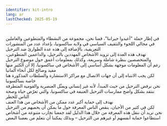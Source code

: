 ```yaml
---
identifier: kit-intro
lang: ar
lastChecked: 2025-05-19
---
```

<br/> في إطار حملة "أعيدوا جيراننا"، قمنا نحن، مجموعة من النشطاء والمتطوعين والعاملين في مجالي اللجوء والتثقيف السياسي في ولاية ساكسونيا، بإعداد عدد من المنشورات التعريفية، بالإضافة إلى هذه عدة الطوارئ ضد الترحيل
<br/> تهدف هذه العدة إلى تزويد الأشخاص المهددين بالترحيل، والداعمين المتطوعين، والمتخصصين بنظرة شاملة وسريعة، وكذلك بمعلومات أعمق حول موضوع الترحيل
<br/> رغم أن المعلومات موجهة بشكل أساسي إلى الأشخاص في ساكسونيا، إلا أن الكثير منها مفيد وصالح لكل أنحاء ألمانيا
<br/> لكن يجب الانتباه إلى أن جهات الاتصال مع مراكز الاستشارة والسلطات المذكورة هنا خاصة بساكسونيا
<br/> نحن نرفض الترحيل من حيث المبدأ، لأنه غير إنساني ويمثّل العنصرية والقومية المتطرفة
<br/> ننتقد بشكل واضح ممارسات الترحيل العنيفة في ساكسونيا، والتي تعرّض حياة وصحة الناس للخطر
<br/> نهدف إلى حماية أكبر عدد ممكن من الأشخاص من هذا العنف
<br/> لكن في كثير من الأحيان، ينقص الناس المعرفة حول ما يمكن أن يحميهم من الترحيل
<br/> نحن نريد أن ننقل هذه المعرفة من خلال هذا الدليل
لقد جمعنا تجارب متنوعة من أشخاص استطاعوا حماية أنفسهم أو غيرهم من الترحيل – وبذلك يمكننا أن نتعلم من بعضنا البعض

<Block identifier="organise-wcu" />
